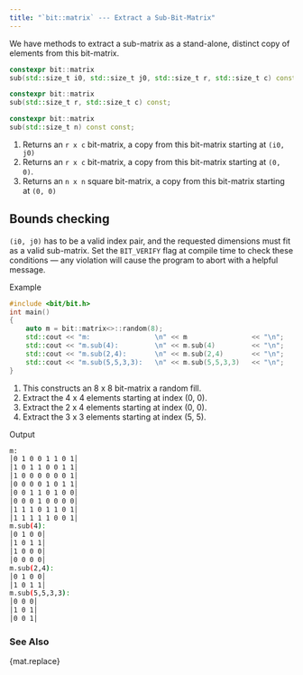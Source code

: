 ```yaml
---
title: "`bit::matrix` --- Extract a Sub-Bit-Matrix"
---
```


We have methods to extract a sub-matrix as a stand-alone, distinct copy of elements from this bit-matrix.

```cpp
constexpr bit::matrix
sub(std::size_t i0, std::size_t j0, std::size_t r, std::size_t c) const;    // <1>

constexpr bit::matrix
sub(std::size_t r, std::size_t c) const;                                    // <2>

constexpr bit::matrix
sub(std::size_t n) const const;                                             // <3>
```
1. Returns an `r x c` bit-matrix, a copy from this bit-matrix starting at `(i0, j0)`
2. Returns an `r x c` bit-matrix, a copy from this bit-matrix starting at `(0, 0)`.
3. Returns an `n x n` square bit-matrix, a copy from this bit-matrix starting at `(0, 0)`

::: {.callout-warning}
# Bounds checking
`(i0, j0)` has to be a valid index pair, and the requested dimensions must fit as a valid sub-matrix.
Set the `BIT_VERIFY` flag at compile time to check these conditions --- any violation will cause the program to abort with a helpful message.
:::

[Example]{.bt}
```cpp
#include <bit/bit.h>
int main()
{
    auto m = bit::matrix<>::random(8);                                  // <1>
    std::cout << "m:                \n" << m                << "\n";
    std::cout << "m.sub(4):         \n" << m.sub(4)         << "\n";    // <2>
    std::cout << "m.sub(2,4):       \n" << m.sub(2,4)       << "\n";    // <3>
    std::cout << "m.sub(5,5,3,3):   \n" << m.sub(5,5,3,3)   << "\n";    // <4>
}
```
1. This constructs an 8 x 8 bit-matrix a random fill.
2. Extract the 4 x 4 elements starting at index (0, 0).
3. Extract the 2 x 4 elements starting at index (0, 0).
4. Extract the 3 x 3 elements starting at index (5, 5).

[Output]{.bt}
```bash
m:
│0 1 0 0 1 1 0 1│
│1 0 1 1 0 0 1 1│
│1 0 0 0 0 0 0 1│
│0 0 0 0 1 0 1 1│
│0 0 1 1 0 1 0 0│
│0 0 0 1 0 0 0 0│
│1 1 1 0 1 1 0 1│
│1 1 1 1 1 0 0 1│
m.sub(4):
│0 1 0 0│
│1 0 1 1│
│1 0 0 0│
│0 0 0 0│
m.sub(2,4):
│0 1 0 0│
│1 0 1 1│
m.sub(5,5,3,3):
│0 0 0│
│1 0 1│
│0 0 1│
```

### See Also
{mat.replace}
